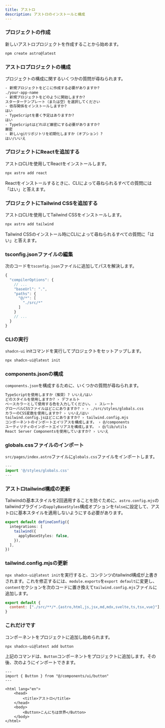 ```yaml
---
title: アストロ
description: アストロのインストールと構成
---
```


<Steps>

### プロジェクトの作成

新しいアストロプロジェクトを作成することから始めます。

```bash
npm create astro@latest
```

### アストロプロジェクトの構成

プロジェクトの構成に関するいくつかの質問が尋ねられます。

```txt showLineNumbers
- 新規プロジェクトをどこに作成する必要がありますか?
./your-app-name
- 新規プロジェクトをどのように開始しますか?
スターターテンプレート（または空）を選択してください
- 依存関係をインストールしますか?
はい
- TypeScriptを書く予定はありますか?
はい
- TypeScriptはどれほど厳密にする必要がありますか?
厳密
- 新しいgitリポジトリを初期化しますか（オプション）?
はい/いいえ
```

### プロジェクトにReactを追加する

アストロCLIを使用してReactをインストールします。

```bash
npx astro add react
```

<Callout className="mt-4">

Reactをインストールするときに、CLIによって尋ねられるすべての質問には「はい」と答えます。

</Callout>

### プロジェクトにTailwind CSSを追加する

アストロCLIを使用してTailwind CSSをインストールします。

```bash
npx astro add tailwind
```

<Callout className="mt-4">

Tailwind CSSのインストール時にCLIによって尋ねられるすべての質問に「はい」と答えます。

</Callout>

### tsconfig.jsonファイルの編集

次のコードを`tsconfig.json`ファイルに追加してパスを解決します。

```ts {4-9} showLineNumbers
{
  "compilerOptions": {
    // ...
    "baseUrl": ".",
    "paths": {
      "@/*": [
        "./src/*"
      ]
    }
    // ...
  }
}
```

### CLIの実行

`shadcn-ui` initコマンドを実行してプロジェクトをセットアップします。

```bash
npx shadcn-ui@latest init
```

### components.jsonの構成

`components.json`を構成するために、いくつかの質問が尋ねられます。

```txt showLineNumbers
TypeScriptを使用しますか（推奨）? いいえ/はい
どのスタイルを使用しますか? › デフォルト
ベースカラーとして使用する色を入力してください。 › スレート
グローバルCSSファイルはどこにありますか? › › ./src/styles/globals.css
カラーのCSS変数を使用しますか? › いいえ/はい
tailwind.config.jsはどこにありますか? › tailwind.config.mjs
コンポーネントのインポートエイリアスを構成します。 › @/components
ユーティリティのインポートエイリアスを構成します。 › @/lib/utils
React Server Componentsを使用していますか? › いいえ
```

### globals.cssファイルのインポート

`src/pages/index.astro`ファイルに`globals.css`ファイルをインポートします。

```ts {2} showLineNumbers
---
import '@/styles/globals.css'
---
```

### アストロtailwind構成の更新

Tailwindの基本スタイルを2回適用することを防ぐために、`astro.config.mjs`のtailwindプラグインの`applyBaseStyles`構成オプションを`false`に設定して、アストロに基本スタイルを適用しないようにする必要があります。

```ts {3-5} showLineNumbers
export default defineConfig({
  integrations: [
    tailwind({
      applyBaseStyles: false,
    }),
  ],
})
```

### tailwind.config.mjsの更新

`npx shadcn-ui@latest init`を実行すると、コンテンツのtailwind構成が上書きされます。これを修正するには、`module.exports`を`export default`に変更し、`content`セクションを次のコードに置き換えて`tailwind.config.mjs`ファイルに追加します。

```js {1-4} showLineNumbers
export default {
  content: ["./src/**/*.{astro,html,js,jsx,md,mdx,svelte,ts,tsx,vue}"],
}
```

### これだけです

コンポーネントをプロジェクトに追加し始められます。

```bash
npx shadcn-ui@latest add button
```

上記のコマンドは、`Button`コンポーネントをプロジェクトに追加します。その後、次のようにインポートできます。

```astro {2,10} showLineNumbers
---
import { Button } from "@/components/ui/button"
---

<html lang="en">
	<head>
		<title>アストロ</title>
	</head>
	<body>
		<Button>こんにちは世界</Button>
	</body>
</html>
```

</Steps>